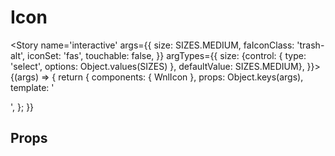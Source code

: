 
<Meta title='atoms/Icon' component={WnlIcon} />

# Icon

<Story name='interactive'
    args={{
    size: SIZES.MEDIUM,
    faIconClass: 'trash-alt',
    iconSet: 'fas',
    touchable: false,
    }}
    argTypes={{
        size: {control: { type: 'select', options: Object.values(SIZES) }, defaultValue: SIZES.MEDIUM},
    }}>
    {(args) => {
        return {
            components: { WnlIcon },
            props: Object.keys(args),
            template: '<div style="display: flex"><wnl-icon :fa-icon-class="faIconClass" :icon-set="iconSet" :size="size" :touchable="touchable" /></div>',
        };
    }}
</Story>

## Props

<Props of={WnlIcon} />

